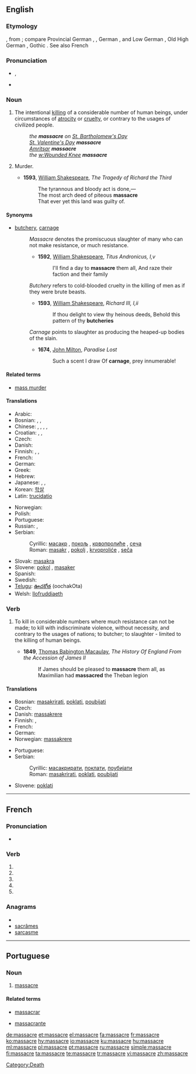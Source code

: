 {{also|massacré}}
==English==

===Etymology===
{{etyl|fr}} {{term|massacre|lang=fr}}, from {{etyl|LL.}} {{term|mazacrium|lang=la}}; compare Provincial German {{term|metzgern|lang=de}}, {{term|metzgen||to kill cattle|lang=de}}, German {{term|Metzger||a butcher|lang=de}}, and Low German {{term|matsken||to cut, hew|lang=de}}, Old High German {{term|meizan||to cut|lang=goh}}, Gothic {{term||máitan|lang=got}}. See also French {{term|massacrer|lang=fr}}
{{rfscript|Gothic}}

===Pronunciation===
* {{a|UK}} {{IPA|/ˈmæs.ə.kə(ɹ)/}}, {{SAMPA|/"m{s.@.k@(r)/}}
* {{audio|En-us-massacre.ogg|Audio (US)}}

===Noun===
{{en-noun}}

# The intentional [[killing]] of a considerable number of human beings, under circumstances of [[atrocity]] or [[cruelty]], or contrary to the usages of civilized people.
#: ''the '''massacre''' on [[w:St. Bartholomew's Day|St. Bartholomew's Day]]''
#: ''[[w:St. Valentine's Day|St. Valentine's Day]] '''massacre'''''
#: ''[[w:Amritsar|Amritsar]] '''massacre'''''
#: ''the [[w:Wounded Knee]] '''massacre'''''
# {{obsolete}} Murder.
#* '''1593''', [[w:William Shakespeare|William Shakespeare]], ''The Tragedy of Richard the Third''
#*: The tyrannous and bloody act is done,—
#*: The most arch deed of piteous '''massacre'''
#*: That ever yet this land was guilty of.

====Synonyms====
* [[butchery]], [[carnage]]
*: ''Massacre'' denotes the promiscuous slaughter of many who can not make resistance, or much resistance.
*:* '''1592''', [[w:William Shakespeare|William Shakespeare]], ''Titus Andronicus, I,v''
*:*: I'll find a day to '''massacre''' them all, And raze their faction and their family
*: ''Butchery'' refers to cold-blooded cruelty in the killing of men as if they were brute beasts.
*:* '''1593''', [[w:William Shakespeare|William Shakespeare]], ''Richard III, I,ii''
*:*: If thou delight to view thy heinous deeds, Behold this pattern of thy '''butcheries'''
*: ''Carnage'' points to slaughter as producing the heaped-up bodies of the slain.
*:* '''1674''', [[w:John Milton|John Milton]], ''Paradise Lost''
*:*: Such a scent I draw Of '''carnage''', prey innumerable!

====Related terms====
* [[mass murder]]

====Translations====
{{trans-top|intentional mass killing}}
* Arabic: {{t|ar|مذبحة|f|tr=madhbaHa}}
* Bosnian: {{t-|bs|masakr|m}}, {{t-|bs|pokolj|m}}, {{t-|bs|krvoproliće|n}}
* Chinese: {{zh-tsp|大屠殺|大屠杀|dàtúshā}}, {{zh-tsp|屠殺|屠杀|túshā}}, {{zh-tsp|慘案|惨案|cǎn'àn}}, {{zh-tsp|慘殺|惨杀|cǎnshā}}, {{zh-tsp|殺戮|杀戮|shālù}}
* Croatian: {{t-|hr|masakr|m|alt=masàkr}}, {{t-|hr|pokolj|m|alt=pòkolj}}, {{t-|hr|krvoproliće|n|alt=krvoprolíće}}
* Czech: {{t-|cs|masakr|m}}
* Danish: {{t-|da|massakre|c}}
* Finnish: {{t+|fi|joukkomurha}}, {{t+|fi|verilöyly}}, {{t+|fi|teurastus}}
* French: {{t+|fr|massacre|m}}
* German: {{t+|de|Massaker|n}}
* Greek: {{t+|el|σφαγή}}
* Hebrew: {{t-|he|טבח}}
* Japanese: {{t|ja|大虐殺|tr=daigyakusatsu}}, {{t|ja|虐殺|tr=gyakusatsu}}, {{t|ja|惨殺|tr=zansatsu}}
* Korean: [[학살#Korean|학살]]
* Latin: [[trucidatio]]
{{trans-mid}}
* Norwegian: {{t-|no|massakre}}
* Polish: {{t|pl|masakra|f}}
* Portuguese: {{t+|pt|massacre}}
* Russian: {{t+|ru|резня|f|tr=reznjá}},  {{t|ru|массовое убийство|n|tr=mássovoje ubíjstvo}}
* Serbian:
*: Cyrillic: [[масакр#Serbian|масакр]] {{m}}, [[покољ#Serbian|покољ]] {{m}}, [[крвопролиће#Serbian|крвопролиће]] {{m}}, [[сеча]] {{f}}
*: Roman: [[masakr#Serbian|masakr]] {{m}}, [[pokolj#Serbian|pokolj]] {{m}}, [[krvoproliće#Serbian|krvoproliće]] {{m}}, [[seča]] {{f}}
* Slovak: [[masakra]] {{f}}
* Slovene: [[pokol]] {{m}}, [[masaker]] {{m}}
* Spanish: {{t-|es|masacre}}
* Swedish: {{t-|sv|massaker|c}}
* [[Telugu]]: [[ఊచకోత]] (oochakOta)
* Welsh: [[llofruddiaeth]]
{{trans-bottom}}

===Verb===
{{en-verb|massacres|massacring|massacred}}

# {{transitive}} To kill in considerable numbers where much resistance can not be made; to kill with indiscriminate violence, without necessity, and contrary to the usages of nations; to butcher; to slaughter - limited to the killing of human beings.
#* '''1849''', [[w:Thomas Babington Macaulay|Thomas Babington Macaulay]], ''The History Of England From the Accession of James II''
#*: If James should be pleased to '''massacre''' them all, as Maximilian had '''massacred''' the Theban legion

====Translations====
{{trans-top|to kill in considerable numbers}}
* Bosnian: [[masakrirati#Bosnian|masakrirati]], [[poklati#Bosnian|poklati]], [[poubijati#Bosnian|poubijati]]
* Czech: {{t-|cs|masakrovat}}
* Danish: [[massakrere]]
* Finnish: {{t|fi|joukkomurhata}}, {{t+|fi|teurastaa}}
* French: {{t+|fr|massacrer}}
* German: {{t+|de|massakrieren}}
* Norwegian: [[massakrere]]
{{trans-mid}}
* Portuguese: {{t+|pt|massacrar}}
* Serbian:
*: Cyrillic: [[масакрирати#Serbian|масакрирати]], [[поклати#Serbian|поклати]], [[поубијати#Serbian|поубијати]]
*: Roman: [[masakrirati#Serbian|masakrirati]], [[poklati#Serbian|poklati]], [[poubijati#Serbian|poubijati]]
* Slovene: [[poklati]]
{{trans-bottom}}

[[Category:Death]]

----

==French==

===Pronunciation===
* {{IPA|lang=fr|/ma.sakʁ/}}

===Verb===
{{fr-verb form}}

# {{conjugation of|massacrer||1|s|pres|ind|lang=fr}}
# {{conjugation of|massacrer||3|s|pres|ind|lang=fr}}
# {{conjugation of|massacrer||1|s|pres|sub|lang=fr}}
# {{conjugation of|massacrer||1|s|pres|sub|lang=fr}}
# {{conjugation of|massacrer||2|s|imp|lang=fr}}

===Anagrams===
* {{alphagram|aacemrss}}
* [[sacrâmes#French|sacrâmes]]
* [[sarcasme#French|sarcasme]]

----

==Portuguese==

===Noun===
{{pt-noun-m}}

# [[massacre]]

====Related terms====
{{rel-top}}
* [[massacrar]]
{{rel-mid}}
* [[massacrante]]
{{rel-bottom}}

[[de:massacre]]
[[et:massacre]]
[[el:massacre]]
[[fa:massacre]]
[[fr:massacre]]
[[ko:massacre]]
[[hy:massacre]]
[[io:massacre]]
[[ku:massacre]]
[[hu:massacre]]
[[ml:massacre]]
[[pl:massacre]]
[[pt:massacre]]
[[ru:massacre]]
[[simple:massacre]]
[[fi:massacre]]
[[ta:massacre]]
[[te:massacre]]
[[tr:massacre]]
[[vi:massacre]]
[[zh:massacre]]